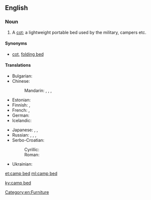 ==English==

===Noun===
{{en-noun|head=[[camp]] [[bed]]}}

# A [[cot]]; a lightweight portable bed used by the military, campers etc.

====Synonyms====
* [[cot]], [[folding bed]]

====Translations====
{{trans-top|a cot}}
* Bulgarian: {{t-|bg|походно легло|n|tr=pohódno legló|sc=Cyrl}}
* Chinese:
*: Mandarin: {{t|cmn|折疊床|sc=Hani}}, {{t|cmn|折叠床|tr=zhédié chuáng|sc=Hani}}, {{t|cmn|行軍床|sc=Hani}}, {{t|cmn|行军床|tr=xíngjūnchuáng|sc=Hani}}
* Estonian: {{t-|et|välivoodi}}
* Finnish: {{t-|fi|kenttävuode}}, {{t-|fi|telttasänky}}
* French: {{t-|fr|lit de camp|m}}, {{t-|fr|lit pliant|m}}
* German: {{t+|de|Feldbett|n}}
* Icelandic: {{t+|is|beddi|m}}
{{trans-mid}}
* Japanese: {{t-|ja|畳み寝台|tr=たたみねだい, tatami nedai|sc=Jpan}}, {{t-|ja|折り畳み式寝台|tr=おりたたみしきねだい, oritatami shiki nedai|sc=Jpan}}, {{t-|ja|折り畳み式ベッド|tr=oritatami shiki beddo|sc=Jpan}}
* Russian: {{t+|ru|раскладушка|f|tr=raskladúška|sc=Cyrl}}, {{t-|ru|складная кровать|f|tr=skladnája krovátʹ|sc=Cyrl}}, {{t-|ru|раскладная кровать|f|tr=raskladnája krovátʹ|sc=Cyrl}}, {{t-|ru|походная кровать|f|tr=poxódnaja krovátʹ|sc=Cyrl}}
* Serbo-Croatian:
*: Cyrillic: {{t-|sh|пољски кревет|m}} {{qualifier|Polish bed}}
*: Roman: {{t-|sh|poljski krevet|m}} {{qualifier|Polish bed}}
* Ukrainian: {{t-|uk|розкладачка|f|tr=rozkladáčka|sc=Cyrl}}
{{trans-bottom}}

[[Category:en:Furniture]]

[[et:camp bed]]
[[ml:camp bed]]

[[ky:camp bed]]